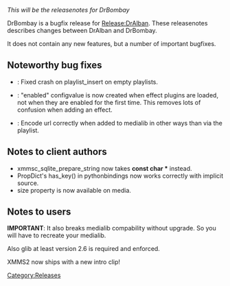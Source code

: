 ''This will be the releasenotes for DrBombay''

DrBombay is a bugfix release for [[Release:DrAlban]]. These releasenotes describes changes between DrAlban and DrBombay.

It does not contain any new features, but a number of important bugfixes.

== Noteworthy bug fixes ==
* {{Bug|527}}: Fixed crash on playlist_insert on empty playlists.
* {{Bug|541}}: "enabled" configvalue is now created when effect plugins are loaded, not when they are enabled for the first time. This removes lots of confusion when adding an effect.
* {{Bug|545}}: Encode url correctly when added to medialib in other ways than via the playlist.

== Notes to client authors ==
* xmmsc_sqlite_prepare_string now takes '''const char *''' instead.
* PropDict's has_key() in pythonbindings now works correctly with implicit source.
* size property is now available on media.

== Notes to users ==
'''IMPORTANT''': It also breaks medialib compability without upgrade. So you will have to recreate your medialib.

Also glib at least version 2.6 is required and enforced.

XMMS2 now ships with a new intro clip!

[[Category:Releases]]